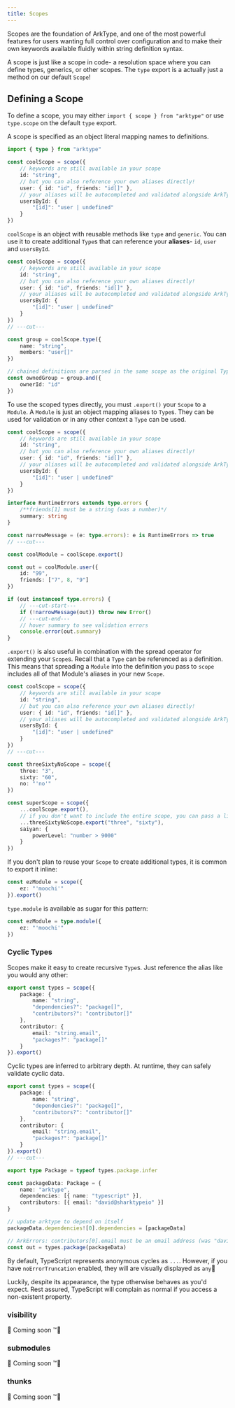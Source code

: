 ```yaml
---
title: Scopes
---
```


Scopes are the foundation of ArkType, and one of the most powerful features for users wanting full control over configuration and to make their own keywords available fluidly within string definition syntax.

A scope is just like a scope in code- a resolution space where you can define types, generics, or other scopes. The `type` export is a actually just a method on our default `Scope`!

## Defining a Scope

To define a scope, you may either `import { scope } from "arktype"` or use `type.scope` on the default `type` export.

A scope is specified as an object literal mapping names to definitions.

```ts
import { type } from "arktype"

const coolScope = scope({
	// keywords are still available in your scope
	id: "string",
	// but you can also reference your own aliases directly!
	user: { id: "id", friends: "id[]" },
	// your aliases will be autocompleted and validated alongside ArkType's keywords
	usersById: {
		"[id]": "user | undefined"
	}
})
```

`coolScope` is an object with reusable methods like `type` and `generic`. You can use it to create additional `Type`s that can reference your **aliases**- `id`, `user` and `usersById`.

```ts
const coolScope = scope({
	// keywords are still available in your scope
	id: "string",
	// but you can also reference your own aliases directly!
	user: { id: "id", friends: "id[]" },
	// your aliases will be autocompleted and validated alongside ArkType's keywords
	usersById: {
		"[id]": "user | undefined"
	}
})
// ---cut---

const group = coolScope.type({
	name: "string",
	members: "user[]"
})

// chained definitions are parsed in the same scope as the original Type
const ownedGroup = group.and({
	ownerId: "id"
})
```

To use the scoped types directly, you must `.export()` your `Scope` to a `Module`. A `Module` is just an object mapping aliases to `Type`s. They can be used for validation or in any other context a `Type` can be used.

```ts
const coolScope = scope({
	// keywords are still available in your scope
	id: "string",
	// but you can also reference your own aliases directly!
	user: { id: "id", friends: "id[]" },
	// your aliases will be autocompleted and validated alongside ArkType's keywords
	usersById: {
		"[id]": "user | undefined"
	}
})

interface RuntimeErrors extends type.errors {
	/**friends[1] must be a string (was a number)*/
	summary: string
}

const narrowMessage = (e: type.errors): e is RuntimeErrors => true
// ---cut---

const coolModule = coolScope.export()

const out = coolModule.user({
	id: "99",
	friends: ["7", 8, "9"]
})

if (out instanceof type.errors) {
	// ---cut-start---
	if (!narrowMessage(out)) throw new Error()
	// ---cut-end---
	// hover summary to see validation errors
	console.error(out.summary)
}
```

`.export()` is also useful in combination with the spread operator for extending your `Scope`s. Recall that a `Type` can be referenced as a definition. This means that spreading a `Module` into the definition you pass to `scope` includes all of that Module's aliases in your new `Scope`.

```ts
const coolScope = scope({
	// keywords are still available in your scope
	id: "string",
	// but you can also reference your own aliases directly!
	user: { id: "id", friends: "id[]" },
	// your aliases will be autocompleted and validated alongside ArkType's keywords
	usersById: {
		"[id]": "user | undefined"
	}
})
// ---cut---

const threeSixtyNoScope = scope({
	three: "3",
	sixty: "60",
	no: "'no'"
})

const superScope = scope({
	...coolScope.export(),
	// if you don't want to include the entire scope, you can pass a list of ...aliases
	...threeSixtyNoScope.export("three", "sixty"),
	saiyan: {
		powerLevel: "number > 9000"
	}
})
```

If you don't plan to reuse your `Scope` to create additional types, it is common to export it inline:

```ts
const ezModule = scope({
	ez: "'moochi'"
}).export()
```

`type.module` is available as sugar for this pattern:

```ts
const ezModule = type.module({
	ez: "'moochi'"
})
```

### Cyclic Types

Scopes make it easy to create recursive `Type`s. Just reference the alias like you would any other:

```ts
export const types = scope({
	package: {
		name: "string",
		"dependencies?": "package[]",
		"contributors?": "contributor[]"
	},
	contributor: {
		email: "string.email",
		"packages?": "package[]"
	}
}).export()
```

Cyclic types are inferred to arbitrary depth. At runtime, they can safely validate cyclic data.

```ts
export const types = scope({
	package: {
		name: "string",
		"dependencies?": "package[]",
		"contributors?": "contributor[]"
	},
	contributor: {
		email: "string.email",
		"packages?": "package[]"
	}
}).export()
// ---cut---

export type Package = typeof types.package.infer

const packageData: Package = {
	name: "arktype",
	dependencies: [{ name: "typescript" }],
	contributors: [{ email: "david@sharktypeio" }]
}

// update arktype to depend on itself
packageData.dependencies![0].dependencies = [packageData]

// ArkErrors: contributors[0].email must be an email address (was "david@sharktypeio")
const out = types.package(packageData)
```

<Callout type="warn" title="Some `any`s are not what they seem!">

By default, TypeScript represents anonymous cycles as `...`. However, if you have `noErrorTruncation` enabled, they will are visually displayed as `any`😬

Luckily, despite its appearance, the type otherwise behaves as you'd expect. Rest assured, TypeScript will complain as normal if you access a non-existent property.

</Callout>

### visibility

🚧 Coming soon ™️🚧

### submodules

🚧 Coming soon ™️🚧

### thunks

🚧 Coming soon ™️🚧
